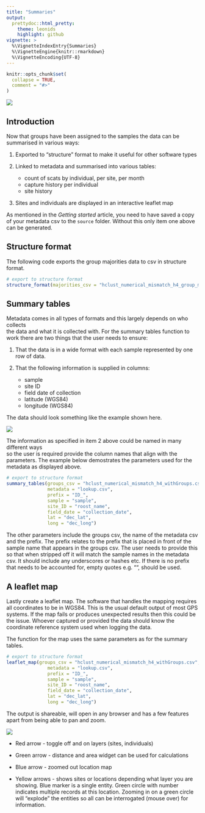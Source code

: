 ```yaml
---
title: "Summaries"
output: 
  prettydoc::html_pretty:
    theme: leonids
    highlight: github
vignette: >
  %\VignetteIndexEntry{Summaries}
  %\VignetteEngine{knitr::rmarkdown}
  %\VignetteEncoding{UTF-8}
---
```


```r
knitr::opts_chunk$set(
  collapse = TRUE,
  comment = "#>"
)
```
![](plots/scatmatch_logo.png)

## Introduction
Now that groups have been assigned to the samples the data can be summarised in 
various ways:

1. Exported to "structure" format to make it useful for other software types

2. Linked to metadata and summarised into various tables:
    + count of scats by individual, per site, per month
    + capture history per individual
    + site history
    
3. Sites and individuals are displayed in an interactive leaflet map

As mentioned in the *Getting started* article, you need to have saved a copy of 
your metadata csv to the `source` folder. Without this only item one above can 
be generated.

## Structure format
The following code exports the group majorities data to csv in structure format.
```r
# export to structure format
structure_format(majorities_csv = "hclust_numerical_mismatch_h4_group_majorities_and_ties.csv")
```

## Summary tables
Metadata comes in all types of formats and this largely depends on who collects  
the data and what it is collected with. For the summary tables function to 
work there are two things that the user needs to ensure:

1. That the data is in a wide format with each sample represented by one row of 
data.

2. That the following information is supplied in columns:
    + sample
    + site ID
    + field date of collection
    + latitude (WGS84)
    + longitude (WGS84)
    
The data should look something like the example shown here.

![](plots/meta.png)


The information as specified in item 2 above could be named in many different ways  
so the user is required provide the column names that align with the parameters. 
The example below demostrates the parameters used for the metadata as displayed 
above.
```r
# export to structure format
summary_tables(groups_csv = "hclust_numerical_mismatch_h4_withGroups.csv", 
               metadata = "lookup.csv", 
               prefix = "ID_", 
               sample = "sample", 
               site_ID = "roost_name", 
               field_date = "collection_date", 
               lat = "dec_lat", 
               long = "dec_long")
```
 The other parameters include the groups csv, the name of the metadata csv and 
 the prefix. The prefix relates to the prefix that is placed in front of the 
 sample name that appears in the groups csv. The user needs to provide this so 
 that when stripped off it will match the sample names in the metadata csv. It 
 should include any underscores or hashes etc. If there is no prefix that needs 
 to be accounted for, empty quotes e.g. "", should be used.
 
## A leaflet map
 Lastly create a leaflet map. The software that handles the mapping requires all 
 coordinates to be in WGS84. This is the usual default output of most GPS systems. 
 If the map fails or produces unexpected results then this could be the issue. 
 Whoever captured or provided the data should know the coordinate reference system 
 used when logging the data.
 
 The function for the map uses the same  parameters as for the summary tables.
```r
# export to structure format
leaflet_map(groups_csv = "hclust_numerical_mismatch_h4_withGroups.csv", 
               metadata = "lookup.csv", 
               prefix = "ID_", 
               sample = "sample", 
               site_ID = "roost_name", 
               field_date = "collection_date", 
               lat = "dec_lat", 
               long = "dec_long")
```

The output is shareable, will open in any browser and has a few features apart 
from being able to pan and zoom.

![](plots/map.png)


* Red arrow - toggle off and on layers (sites, individuals)

* Green arrow - distance and area widget can be used for calculations

* Blue arrow - zoomed out location map

* Yellow arrows - shows sites or locations depending what layer you are showing. 
Blue marker is a single entity. Green circle with number indicates multiple 
records at this location. Zooming in on a green circle will "explode" the 
entities so all can be interrogated (mouse over) for information.
